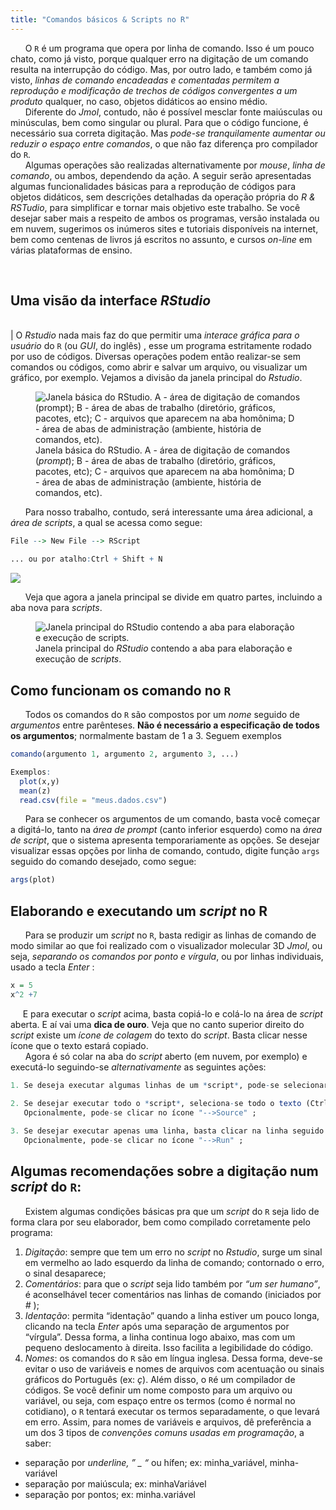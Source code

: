 ```yaml
---
title: "Comandos básicos & Scripts no R"
---
```


|       O `R` é um programa que opera por linha de comando. Isso é um pouco chato, como já visto, porque qualquer erro na digitação de um comando resulta na interrupção do código. Mas, por outro lado, e também como já visto, *linhas de comando encadeadas e comentadas permitem a reprodução e modificação de trechos de códigos convergentes a um produto* qualquer, no caso, objetos didáticos ao ensino médio.

|       Diferente do *Jmol*, contudo, não é possível mesclar fonte maiúsculas ou minúsculas, bem como singular ou plural. Para que o código funcione, é necessário sua correta digitação. Mas *pode-se tranquilamente aumentar ou reduzir o espaço entre comandos*, o que não faz diferença pro compilador do `R`.

|       Algumas operações são realizadas alternativamente por *mouse*, *linha de comando*, ou ambos, dependendo da ação. A seguir serão apresentadas algumas funcionalidades básicas para a reprodução de códigos para objetos didáticos, sem descrições detalhadas da operação própria do *R & RSTudio*, para simplificar e tornar mais objetivo este trabalho. Se você desejar saber mais a respeito de ambos os programas, versão instalada ou em nuvem, sugerimos os inúmeros sites e tutoriais disponíveis na internet, bem como centenas de livros já escritos no assunto, e cursos *on-line* em várias plataformas de ensino.

\

## Uma visão da interface *RStudio*

\
    | O *Rstudio* nada mais faz do que permitir uma *interace gráfica para o usuário* do `R` (ou *GUI*, do inglês) , esse um programa estritamente rodado por uso de códigos. Diversas operações podem então realizar-se sem comandos ou códigos, como abrir e salvar um arquivo, ou visualizar um gráfico, por exemplo. Vejamos a divisão da janela principal do *Rstudio*.

![Janela básica do RStudio. A - área de digitação de comandos (*prompt*); B - área de abas de trabalho (diretório, gráficos, pacotes, etc); C - arquivos que aparecem na aba homônima; D - área de abas de administração (ambiente, história de comandos, etc).](rstudioWindows2.png)

|       Para nosso trabalho, contudo, será interessante uma área adicional, a *área de scripts*, a qual se acessa como segue:

```r
File --> New File --> RScript

... ou por atalho:Ctrl + Shift + N

```

![](rstudioScript.png)

|       Veja que agora a janela principal se divide em quatro partes, incluindo a aba nova para *scripts*.

![Janela principal do *RStudio* contendo a aba para elaboração e execução de *scripts*.](rstudioScriptAberta.png)

## Como funcionam os comando no `R`

|       Todos os comandos do `R` são compostos por um *nome* seguido de *argumentos* entre parênteses. **Não é necessário a especificação de todos os argumentos**; normalmente bastam de 1 a 3. Seguem exemplos

```r
comando(argumento 1, argumento 2, argumento 3, ...)

Exemplos:
  plot(x,y)
  mean(z)
  read.csv(file = "meus.dados.csv")
```

|       Para se conhecer os argumentos de um comando, basta você começar a digitá-lo, tanto na *área de prompt* (canto inferior esquerdo) como na *área de script*, que o sistema apresenta temporariamente as opções. Se desejar visualizar essas opções por linha de comando, contudo, digite função `args` seguido do comando desejado, como segue:

```r
args(plot)
```

## Elaborando e executando um *script* no R

|       Para se produzir um *script* no `R`, basta redigir as linhas de comando de modo similar ao que foi realizado com o visualizador molecular 3D *Jmol*, ou seja, *separando os comandos por ponto e vírgula*, ou por linhas individuais, usado a tecla *Enter* :

```r
x = 5
x^2 +7
```

|      E para executar o *script* acima, basta copiá-lo e colá-lo na área de *script* aberta. E aí vai uma **dica de ouro**. Veja que no canto superior direito do *script* existe um *ícone de colagem* do texto do *script*. Basta clicar nesse ícone que o texto estará copiado.

|       Agora é só colar na aba do *script* aberto (em nuvem, por exemplo) e executá-lo seguindo-se *alternativamente* as seguintes ações:

```r
1. Se deseja executar algumas linhas de um *script*, pode-se selecionar as linhas e clicar Ctrl + Enter ;

2. Se desejar executar todo o *script*, seleciona-se todo o texto (Ctrl + A) seguido da ação acima, Ctrl + Enter ;
   Opcionalmente, pode-se clicar no ícone "-->Source" ;
   
3. Se desejar executar apenas uma linha, basta clicar na linha seguido de Ctrl + Enter ;
   Opcionalmente, pode-se clicar no ícone "-->Run" ;

```

## Algumas recomendações sobre a digitação num *script* do `R`:

|       Existem algumas condições básicas pra que um *script* do `R` seja lido de forma clara por seu elaborador, bem como compilado corretamente pelo programa:

1.  *Digitação*: sempre que tem um erro no *script* no *Rstudio*, surge um sinal em vermelho ao lado esquerdo da linha de comando; contornado o erro, o sinal desaparece;
2.  *Comentários*: para que o *script* seja lido também por *"um ser humano"*, é aconselhável tecer comentários nas linhas de comando (iniciados por *\#* );
3.  *Identação*: permita "identação" quando a linha estiver um pouco longa, clicando na tecla *Enter* após uma separação de argumentos por "vírgula". Dessa forma, a linha continua logo abaixo, mas com um pequeno deslocamento à direita. Isso facilita a legibilidade do código.
4.  *Nomes*: os comandos do `R` são em língua inglesa. Dessa forma, deve-se evitar o uso de variáveis e nomes de arquivos com acentuação ou sinais gráficos do Português (ex: *ç*). Além disso, o `R`é um compilador de códigos. Se você definir um nome composto para um arquivo ou variável, ou seja, com espaço entre os termos (como é normal no cotidiano), o `R` tentará executar os termos separadamente, o que levará em erro. Assim, para nomes de variáveis e arquivos, dê preferência a um dos 3 tipos de *convenções comuns usadas em programação*, a saber:

-   separação por *underline, " \_ "* ou hífen; ex: minha_variável, minha-variável
-   separação por maiúscula; ex: minhaVariável
-   separação por pontos; ex: minha.variável
